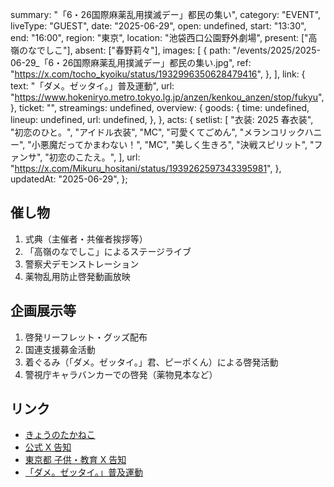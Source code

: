   summary: "「6・26国際麻薬乱用撲滅デー」都民の集い",
  category: "EVENT",
  liveType: "GUEST",
  date: "2025-06-29",
  open: undefined,
  start: "13:30",
  end: "16:00",
  region: "東京",
  location: "池袋西口公園野外劇場",
  present: ["高嶺のなでしこ"],
  absent: ["春野莉々"],
  images: [
    {
      path: "/events/2025/2025-06-29_「6・26国際麻薬乱用撲滅デー」都民の集い.jpg",
      ref: "https://x.com/tocho_kyoiku/status/1932996350628479416",
    },
  ],
  link: {
    text: "「ダメ。ゼッタイ。」普及運動",
    url: "https://www.hokeniryo.metro.tokyo.lg.jp/anzen/kenkou_anzen/stop/fukyu",
  },
  ticket: "",
  streamings: undefined,
  overview: {
    goods: {
      time: undefined,
      lineup: undefined,
      url: undefined,
    },
  },
  acts: {
    setlist: [
      "衣装: 2025 春衣装",
      "初恋のひと。",
      "アイドル衣装",
      "MC",
      "可愛くてごめん",
      "メランコリックハニー",
      "小悪魔だってかまわない！",
      "MC",
      "美しく生きろ",
      "決戦スピリット",
      "ファンサ",
      "初恋のこたえ。",
    ],
    url: "https://x.com/Mikuru_hositani/status/1939262597343395981",
  },
  updatedAt: "2025-06-29",
};

## 催し物

1. 式典（主催者・共催者挨拶等）
2. 「高嶺のなでしこ」によるステージライブ
3. 警察犬デモンストレーション
4. 薬物乱用防止啓発動画放映

## 企画展示等

1. 啓発リーフレット・グッズ配布
2. 国連支援募金活動
3. 着ぐるみ（「ダメ。ゼッタイ。」君、ピーポくん）による啓発活動
4. 警視庁キャラバンカーでの啓発（薬物見本など）

## リンク

- [きょうのたかねこ](https://x.com/takanenofficial/status/1939126674685391146)
- [公式 X 告知](https://x.com/takanenofficial/status/1934903856657518964)
- [東京都 子供・教育 X 告知](https://x.com/tocho_kyoiku/status/1932996350628479416)
- [「ダメ。ゼッタイ。」普及運動](https://www.hokeniryo.metro.tokyo.lg.jp/anzen/kenkou_anzen/stop/fukyu)
